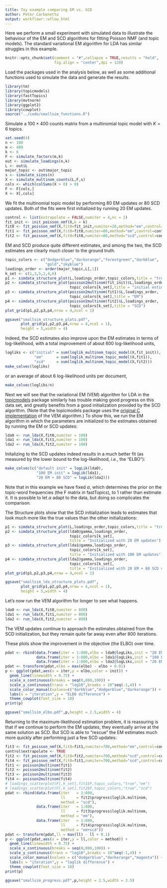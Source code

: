 ```yaml
---
title: Toy example comparing EM vs. SCD
author: Peter Carbonetto
output: workflowr::wflow_html
---
```


Here we perform a small experiment with simulated data to illustrate
the behaviour of the EM and SCD algorithms for fitting Poisson NMF
(and topic models). The standard variational EM algorithm for LDA has
similar struggles in this example.

```r
knitr::opts_chunk$set(comment = "#",collapse = TRUE,results = "hold",
                      fig.align = "center",dpi = 120)
```

Load the packages used in the analysis below, as well as some
additional functions used to simulate the data and generate the
results.

```r
library(tm)
library(topicmodels)
library(fastTopics)
library(mvtnorm)
library(ggplot2)
library(cowplot)
source("../code/smallsim_functions.R")
```

Simulate a $100 \times 400$ counts matrix from a multinomial topic
model with $K = 6$ topics.

```r
set.seed(4)
n <- 100
m <- 400
k <- 6
F <- simulate_factors(m,k)
out <- simulate_loadings(n,k)
L <- out$L
major_topic <- out$major_topic
s <- simulate_sizes(n)
X <- simulate_multinom_counts(L,F,s)
cols <- which(colSums(X > 0) > 0)
F <- F[cols,]
X <- X[,cols]
```

We fit the multinomial topic model by performing 80 EM updates or 80
SCD updates. Both of the fits were first initialized by running 20 EM
updates.

```r
control <- list(extrapolate = FALSE,numiter = 4,nc = 2)
fit_init <- init_poisson_nmf(X,k = k)
fit0 <- fit_poisson_nmf(X,fit0=fit_init,numiter=20,method="em",control=control)
fit1 <- fit_poisson_nmf(X,fit0=fit0,numiter=80,method="em",control=control)
fit2 <- fit_poisson_nmf(X,fit0=fit0,numiter=80,method="scd",control=control)
```

EM and SCD produce quite different estimates, and among the two, the
SCD estimates are clearly much closer to the ground truth.

```r
topic_colors <- c("dodgerblue","darkorange","forestgreen","darkblue",
                  "gold","skyblue")
loadings_order <- order(major_topic,L[,1])
k_set <- c(1,3,5,2,4,6)
p1 <- simdata_structure_plot(L,loadings_order,topic_colors,title = "true")
p2 <- simdata_structure_plot(poisson2multinom(fit_init)$L,loadings_order,
                             topic_colors[k_set],title = "initial estimates")
p3 <- simdata_structure_plot(poisson2multinom(fit1)$L,loadings_order,
                             topic_colors[k_set],title = "EM")
p4 <- simdata_structure_plot(poisson2multinom(fit2)$L,loadings_order,
                             topic_colors[k_set],title = "SCD")
plot_grid(p1,p2,p3,p4,nrow = 4,ncol = 1)
```

```r
ggsave("smallsim_structure_plots.pdf",
       plot_grid(p1,p2,p3,p4,nrow = 4,ncol = 1),
	   height = 5,width = 4)
```

Indeed, the SCD estimates also improve upon the EM estimates in terms
of log-likelihood, with a total improvement of about 600
log-likelihood units,

```r
logliks <- c("initial" = sum(loglik_multinom_topic_model(X,fit_init)),
             "em"      = sum(loglik_multinom_topic_model(X,fit1)),
             "scd"     = sum(loglik_multinom_topic_model(X,fit2)))
make_colvec(logliks)
```

or an average of about 6 log-likelihood units per document,

```r
make_colvec(logliks/n)
```

Next we will see that the variational EM (VEM) algorithm for LDA in
the [topicmodels][topicmodels] package similarly has trouble making
good progress on this data set, and greatly benefits from a good
initialization provided by the SCD algorithm. (Note that the
topicmodels package uses the [original C implementation][lda-c] of the
VEM algorithm.) To show this, we run the EM algorithm in which the
parameters are initialized to the estimates obtained by running the EM
or SCD updates:

```r
lda0 <- run_lda(X,fit0,numiter = 100)
lda1 <- run_lda(X,fit1,numiter = 100)
lda2 <- run_lda(X,fit2,numiter = 100)
```

Initalizing to the SCD updates indeed results in a much better fit (as
measured by the lower bound to the log-likelihood, *i.e.*, the "ELBO"):

```r
make_colvec(c("default init" = logLik(lda0),
              "100 EM init" = logLik(lda1),
              "20 EM + 80 SCD" = logLik(lda2)))
```

Note that in this example we have fixed $\alpha$, which determines the
prior on the topic-word frequencies (the F matrix in fastTopics), to 1
rather than estimate it. It is possible to let $\alpha$ adapt to the
data, but doing so complicates the comparison.

The Structure plots show that the SCD initialization leads to
estimates that look much more like the true values than the other
initializations:

```r
p1 <- simdata_structure_plot(L,loadings_order,topic_colors,title = "true")
p2 <- simdata_structure_plot(lda0@gamma,loadings_order,
                             topic_colors[k_set],
							 title = "Initialized with 20 EM updates")
p3 <- simdata_structure_plot(lda1@gamma,loadings_order,
                             topic_colors[k_set],
							 title = "Initialized with 100 EM updates")
p4 <- simdata_structure_plot(lda2@gamma,loadings_order,
                             topic_colors[k_set],
							 title = "Initialized with 20 EM + 80 SCD updates")
plot_grid(p1,p2,p3,p4,nrow = 4,ncol = 1)
```

```r
ggsave("smallsim_lda_structure_plots.pdf",
       plot_grid(p1,p2,p3,p4,nrow = 4,ncol = 1),
	   height = 5,width = 4)
```

Let's now run the VEM algorithm for longer to see what happens.

```r
lda0 <- run_lda(X,fit0,numiter = 800)
lda1 <- run_lda(X,fit1,numiter = 800)
lda2 <- run_lda(X,fit2,numiter = 800)
```

The VEM updates continue to approach the estimates obtained from the
SCD initialization, but they remain quite far away even after 800
iterations.

These plots show the improvement in the objective (the ELBO) over
time.

```r
pdat <- rbind(data.frame(iter = 1:800,elbo = lda0@logLiks,init = "20 EM"),
              data.frame(iter = 1:800,elbo = lda1@logLiks,init = "100 EM"),
              data.frame(iter = 1:800,elbo = lda2@logLiks,init = "20 EM + 80 SCD"))
pdat <- transform(pdat,elbo = max(elbo) - elbo + 0.01)
p <- ggplot(pdat,aes(x = iter,y = elbo,color = init)) +
  geom_line(linewidth = 0.75) +
  scale_x_continuous(breaks = seq(0,800,100)) +
  scale_y_continuous(trans = "log10",breaks = 10^seq(-1,4)) +
  scale_color_manual(values=c("darkblue","dodgerblue","darkorange")) +
  labs(x = "iteration",y = "ELBO difference") +
  theme_cowplot(font_size = 10)
print(p)
```

```r
ggsave("smallsim_elbo.pdf",p,height = 2.5,width = 4)
```

Returning to the maximum-likelihood estimation problem, it is
reassuring is that if we continue to perform the EM updates, they
eventually arrive at the same solution as SCD. But SCD is able to
"rescue" the EM estimates much more quickly after performing just a
few SCD updates:

```r
fit3 <- fit_poisson_nmf(X,fit0=fit1,numiter=700,method="em",control=control)
control$extrapolate <- TRUE
fit2 <- fit_poisson_nmf(X,fit0=fit2,numiter=700,method="scd",control=control)
fit4 <- fit_poisson_nmf(X,fit0=fit1,numiter=700,method="scd",control=control)
fit1 <- poisson2multinom(fit1)
fit2 <- poisson2multinom(fit2)
fit3 <- poisson2multinom(fit3)
fit4 <- poisson2multinom(fit4)
# loadings_scatterplot(F[,k_set],fit1$F,topic_colors,"true","em")
# loadings_scatterplot(F[,k_set],fit2$F,topic_colors,"true","scd")
pdat <- rbind(data.frame(iter   = 1:800,
			             ll     = fit2$progress$loglik.multinom,
						 method = "scd"),
              data.frame(iter   = 1:800,
                         ll     = fit3$progress$loglik.multinom,
                         method = "em"),
			  data.frame(iter   = 1:800,
			             ll     = fit4$progress$loglik.multinom,
			             method = "em+scd"))
pdat <- transform(pdat,ll = max(ll) - ll + 0.1)
p <- ggplot(pdat,aes(x = iter,y = ll,color = method)) +
  geom_line(linewidth = 0.75) +
  scale_x_continuous(breaks = seq(0,800,100)) +
  scale_y_continuous(trans = "log10",breaks = 10^seq(-1,4)) +
  scale_color_manual(values = c("dodgerblue","darkorange","magenta")) +
  labs(x = "iteration",y = "loglik difference") +
  theme_cowplot(font_size = 10)
print(p)
```

```r
ggsave("smallsim_progress.pdf",p,height = 2.5,width = 3.5)
```

[topicmodels]: https://doi.org/10.18637/jss.v040.i13
[lda-c]: https://www.cs.columbia.edu/~blei/lda-c/

